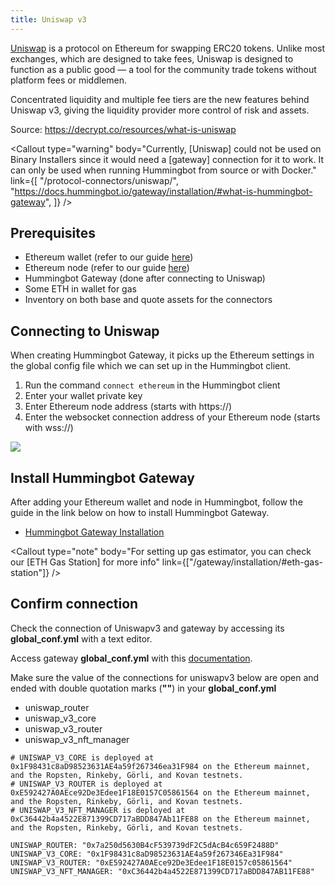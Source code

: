 ```yaml
---
title: Uniswap v3
---
```



[Uniswap](https://uniswap.org/) is a protocol on Ethereum for swapping ERC20 tokens. Unlike most exchanges, which are designed to take fees, Uniswap is designed to function as a public good — a tool for the community trade tokens without platform fees or middlemen.

Concentrated liquidity and multiple fee tiers are the new features behind Uniswap v3, giving the liquidity provider more control of risk and assets.

Source: https://decrypt.co/resources/what-is-uniswap

<Callout
  type="warning"
  body="Currently, [Uniswap] could not be used on Binary Installers since it would need a [gateway] connection for it to work. It can only be used when running Hummingbot from source or with Docker."
  link={[
    "/protocol-connectors/uniswap/",
    "https://docs.hummingbot.io/gateway/installation/#what-is-hummingbot-gateway",
  ]}
/>

## Prerequisites

- Ethereum wallet (refer to our guide [here](/operation/connect-exchange/#setup-ethereum-wallet))
- Ethereum node (refer to our guide [here](/operation/connect-exchange/#setup-ethereum-nodes))
- Hummingbot Gateway (done after connecting to Uniswap)
- Some ETH in wallet for gas
- Inventory on both base and quote assets for the connectors

## Connecting to Uniswap

When creating Hummingbot Gateway, it picks up the Ethereum settings in the global config file which we can set up in the Hummingbot client.

1. Run the command `connect ethereum` in the Hummingbot client
2. Enter your wallet private key
3. Enter Ethereum node address (starts with https://)
4. Enter the websocket connection address of your Ethereum node (starts with wss://)

![](img/connect-ethereum.gif)

## Install Hummingbot Gateway

After adding your Ethereum wallet and node in Hummingbot, follow the guide in the link below on how to install Hummingbot Gateway.

- [Hummingbot Gateway Installation](/gateway/installation/)

<Callout
  type="note"
  body="For setting up gas estimator, you can check our [ETH Gas Station] for more info"
  link={["/gateway/installation/#eth-gas-station"]}
/>

## Confirm connection

Check the connection of Uniswapv3 and gateway by accessing its **global_conf.yml** with a text editor.

Access gateway **global_conf.yml** with this [documentation](/gateway/http://localhost:8000/gateway/installation/#install-gateway-via-source).

Make sure the value of the connections for uniswapv3 below are open and ended with double quotation marks (**""**) in your **global_conf.yml**

- uniswap_router
- uniswap_v3_core
- uniswap_v3_router
- uniswap_v3_nft_manager

```
# UNISWAP_V3_CORE is deployed at 0x1F98431c8aD98523631AE4a59f267346ea31F984 on the Ethereum mainnet, and the Ropsten, Rinkeby, Görli, and Kovan testnets.
# UNISWAP_V3_ROUTER is deployed at 0xE592427A0AEce92De3Edee1F18E0157C05861564 on the Ethereum mainnet, and the Ropsten, Rinkeby, Görli, and Kovan testnets.
# UNISWAP_V3_NFT_MANAGER is deployed at 0xC36442b4a4522E871399CD717aBDD847Ab11FE88 on the Ethereum mainnet, and the Ropsten, Rinkeby, Görli, and Kovan testnets.

UNISWAP_ROUTER: "0x7a250d5630B4cF539739dF2C5dAcB4c659F2488D"
UNISWAP_V3_CORE: "0x1F98431c8aD98523631AE4a59f267346Ea31F984"
UNISWAP_V3_ROUTER: "0xE592427A0AEce92De3Edee1F18E0157c05861564"
UNISWAP_V3_NFT_MANAGER: "0xC36442b4a4522E871399CD717aBDD847AB11FE88"
```
